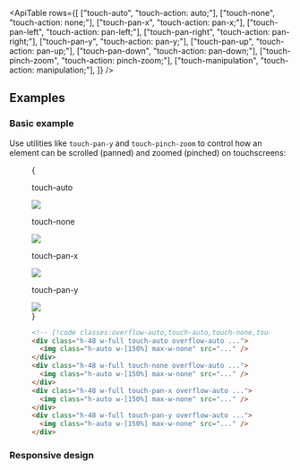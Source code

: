 

<ApiTable
  rows={[
    ["touch-auto", "touch-action: auto;"],
    ["touch-none", "touch-action: none;"],
    ["touch-pan-x", "touch-action: pan-x;"],
    ["touch-pan-left", "touch-action: pan-left;"],
    ["touch-pan-right", "touch-action: pan-right;"],
    ["touch-pan-y", "touch-action: pan-y;"],
    ["touch-pan-up", "touch-action: pan-up;"],
    ["touch-pan-down", "touch-action: pan-down;"],
    ["touch-pinch-zoom", "touch-action: pinch-zoom;"],
    ["touch-manipulation", "touch-action: manipulation;"],
  ]}
/>

## Examples

### Basic example

Use utilities like `touch-pan-y` and `touch-pinch-zoom` to control how an element can be scrolled (panned) and zoomed (pinched) on touchscreens:

<Figure hint="Try panning these images on a touchscreen">

<Example>
  {
    <div className="grid gap-x-6 gap-y-14 font-mono font-bold sm:grid-cols-2">
      <div className="flex flex-col items-center">
        <p className="mb-3 text-center font-mono text-xs font-medium text-gray-500 dark:text-gray-400">touch-auto</p>
        <div className="grid h-48 w-full touch-auto overflow-auto rounded-lg">
          <img
            className="col-span-1 col-start-1 col-end-1 w-[150%] max-w-none"
            src="https://images.unsplash.com/photo-1554629947-334ff61d85dc?ixid=MnwxMjA3fDB8MHxwaG90by1wYWdlfHx8fGVufDB8fHx8&ixlib=rb-1.2.1&auto=format&fit=crop&w=600&h=400&q=80"
          />
        </div>
      </div>
      <div className="flex flex-col items-center">
        <p className="mb-3 text-center font-mono text-xs font-medium text-gray-500 dark:text-gray-400">touch-none</p>
        <div className="h-48 w-full touch-none overflow-auto rounded-lg">
          <img
            className="w-[150%] max-w-none"
            src="https://images.unsplash.com/photo-1554629947-334ff61d85dc?ixid=MnwxMjA3fDB8MHxwaG90by1wYWdlfHx8fGVufDB8fHx8&ixlib=rb-1.2.1&auto=format&fit=crop&w=600&h=400&q=80"
          />
        </div>
      </div>
      <div className="flex flex-col items-center">
        <p className="mb-3 text-center font-mono text-xs font-medium text-gray-500 dark:text-gray-400">touch-pan-x</p>
        <div className="h-48 w-full touch-pan-x overflow-auto rounded-lg">
          <img
            className="w-[150%] max-w-none"
            src="https://images.unsplash.com/photo-1554629947-334ff61d85dc?ixid=MnwxMjA3fDB8MHxwaG90by1wYWdlfHx8fGVufDB8fHx8&ixlib=rb-1.2.1&auto=format&fit=crop&w=600&h=400&q=80"
          />
        </div>
      </div>
      <div className="flex flex-col items-center">
        <p className="mb-3 text-center font-mono text-xs font-medium text-gray-500 dark:text-gray-400">touch-pan-y</p>
        <div className="h-48 w-full touch-pan-y overflow-auto rounded-lg">
          <img
            className="w-[150%] max-w-none"
            src="https://images.unsplash.com/photo-1554629947-334ff61d85dc?ixid=MnwxMjA3fDB8MHxwaG90by1wYWdlfHx8fGVufDB8fHx8&ixlib=rb-1.2.1&auto=format&fit=crop&w=600&h=400&q=80"
          />
        </div>
      </div>
    </div>
  }
</Example>

```html
<!-- [!code classes:overflow-auto,touch-auto,touch-none,touch-pan-x,touch-pan-y] -->
<div class="h-48 w-full touch-auto overflow-auto ...">
  <img class="h-auto w-[150%] max-w-none" src="..." />
</div>
<div class="h-48 w-full touch-none overflow-auto ...">
  <img class="h-auto w-[150%] max-w-none" src="..." />
</div>
<div class="h-48 w-full touch-pan-x overflow-auto ...">
  <img class="h-auto w-[150%] max-w-none" src="..." />
</div>
<div class="h-48 w-full touch-pan-y overflow-auto ...">
  <img class="h-auto w-[150%] max-w-none" src="..." />
</div>
```

</Figure>

### Responsive design

<ResponsiveDesign property="touch-action" defaultClass="touch-pan-x" featuredClass="touch-auto" />
